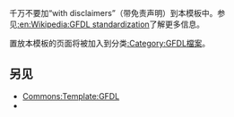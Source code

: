 <noinclude>{{template doc page viewed directly}}</noinclude>
<!-- 在本行下編輯模板說明 -->
千万不要加“with disclaimers”（带免责声明）到本模板中。参见[[:en:Wikipedia:GFDL standardization]]了解更多信息。

置放本模板的页面将被加入到分类[[:Category:GFDL檔案]]。
== 另见 ==
* [[Commons:Template:GFDL]]
* {{tl|GFDL-with-disclaimers}}
<includeonly>
<!-- 本行下加入模板的分類 -->
[[Category:自由協議版權模板|{{PAGENAME}}]]
</includeonly>